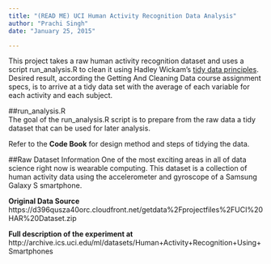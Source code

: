 ```yaml
---
title: "(READ ME) UCI Human Activity Recognition Data Analysis"
author: "Prachi Singh"
date: "January 25, 2015"

---
```

This project takes a raw human activity recognition dataset and uses a script run_analysis.R to clean it using Hadley Wickam's [tidy data principles](http://cran.r-project.org/web/packages/tidyr/vignettes/tidy-data.html). Desired result, according the Getting And Cleaning Data course assignment specs, is to arrive at a tidy data set with the average of each variable for each activity and each subject.

##run_analysis.R  
The goal of the run_analysis.R script is to prepare from the raw data a tidy dataset that can be used for later analysis. 

Refer to the **Code Book** for design method and steps of tidying the data.

##Raw Dataset Information
One of the most exciting areas in all of data science right now is wearable computing. This dataset is a collection of human activity data using the accelerometer and gyroscope of a Samsung Galaxy S smartphone.  

**Original Data Source** https://d396qusza40orc.cloudfront.net/getdata%2Fprojectfiles%2FUCI%20HAR%20Dataset.zip  

**Full description of the experiment at** http://archive.ics.uci.edu/ml/datasets/Human+Activity+Recognition+Using+Smartphones   

